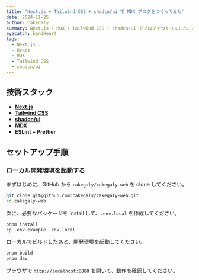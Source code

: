 ```yaml
---
title: 'Next.js + Tailwind CSS + shadcn/ui で MDX ブログをつくってみた'
date: 2024-11-25
author: cakegaly
summary: Next.js + MDX + Tailwind CSS + shadcn/ui でブログをつくりました。ここでは、ローカル開発環境を立ち上げて、記事を作成、編集する手順を説明します。
eyecatch: handHeart
tags:
  - Next.js
  - React
  - MDX
  - Tailwind CSS
  - shadcn/ui
---
```


## 技術スタック

- **[Next.js](https://nextjs.org/)**
- **[Tailwind CSS](https://tailwindcss.com/)**
- **[shadcn/ui](https://ui.shadcn.com/)**
- **[MDX](https://mdxjs.com/)**
- **ESLint + Prettier**

## セットアップ手順

### ローカル開発環境を起動する

まずはじめに、GitHub から `cakegaly/cakegaly-web` を clone してください。

```sh
git clone git@github.com:cakegaly/cakegaly-web.git
cd cakegaly-web
```

次に、必要なパッケージを install して、`.env.local` を作成してください。

```sh
pnpm install
cp .env.example .env.local
```

ローカルでビルドしたあと、開発環境を起動してください。

```sh
pnpm build
pnpm dev
```

ブラウザで [`http://localhost:8888`](http://localhost:8888) を開いて、動作を確認してください。

